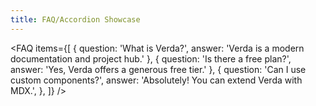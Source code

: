 ```yaml
---
title: FAQ/Accordion Showcase
---
```


<FAQ
  items={[
    { question: 'What is Verda?', answer: 'Verda is a modern documentation and project hub.' },
    { question: 'Is there a free plan?', answer: 'Yes, Verda offers a generous free tier.' },
    {
      question: 'Can I use custom components?',
      answer: 'Absolutely! You can extend Verda with MDX.',
    },
  ]}
/>
